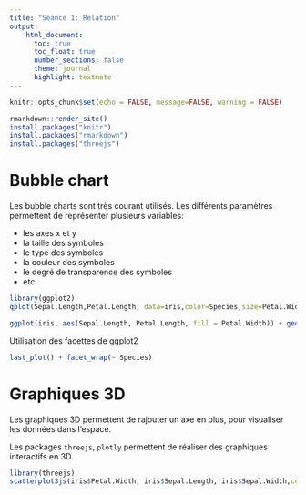 ```yaml
---
title: "Séance 1: Relation"
output:
    html_document:
      toc: true
      toc_float: true
      number_sections: false
      theme: journal
      highlight: textmate
---
```


```r
knitr::opts_chunk$set(echo = FALSE, message=FALSE, warning = FALSE)
```

```r
rmarkdown::render_site()
install.packages("knitr")
install.packages("rmarkdown")
install.packages("threejs")
```


# Bubble chart

Les bubble charts sont très courant utilisés. Les différents paramètres permettent de représenter plusieurs variables: 

- les axes x et y
- la taille des symboles
- le type des symboles
- la couleur des symboles
- le degré de transparence des symboles
- etc.

```r
library(ggplot2)
qplot(Sepal.Length,Petal.Length, data=iris,color=Species,size=Petal.Width)
```

```r
ggplot(iris, aes(Sepal.Length, Petal.Length, fill = Petal.Width)) + geom_tile()
```

Utilisation des facettes de ggplot2

```r
last_plot() + facet_wrap(~ Species)
```


# Graphiques 3D

Les graphiques 3D permettent de rajouter un axe en plus, pour visualiser les données dans l'espace.

Les packages `threejs`, `plotly` permettent de réaliser des graphiques interactifs en 3D.

```r
library(threejs)
scatterplot3js(iris$Petal.Width, iris$Sepal.Length, iris$Sepal.Width,color=c("black","steelblue","red")[unclass(iris$Species)])
```

